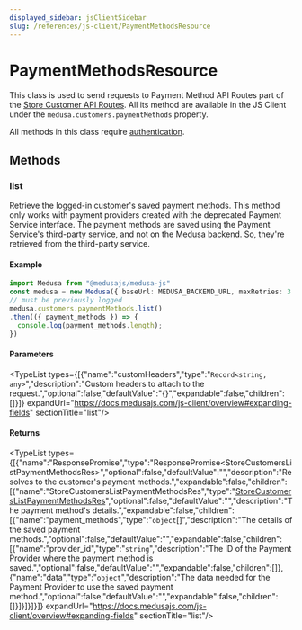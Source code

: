 ```yaml
---
displayed_sidebar: jsClientSidebar
slug: /references/js-client/PaymentMethodsResource
---
```



# PaymentMethodsResource

This class is used to send requests to Payment Method API Routes part of the [Store Customer API Routes](https://docs.medusajs.com/api/store#customers\_postcustomers). All its method
are available in the JS Client under the `medusa.customers.paymentMethods` property.

All methods in this class require [authentication](../../modules/customer.mdx).

## Methods

### list

Retrieve the logged-in customer's saved payment methods. This method only works with payment providers created with the deprecated Payment Service interface.
The payment methods are saved using the Payment Service's third-party service, and not on the Medusa backend. So, they're retrieved from the third-party service.

#### Example

```ts
import Medusa from "@medusajs/medusa-js"
const medusa = new Medusa({ baseUrl: MEDUSA_BACKEND_URL, maxRetries: 3 })
// must be previously logged
medusa.customers.paymentMethods.list()
.then(({ payment_methods }) => {
  console.log(payment_methods.length);
})
```

#### Parameters

<TypeList types={[{"name":"customHeaders","type":"`Record<string, any>`","description":"Custom headers to attach to the request.","optional":false,"defaultValue":"{}","expandable":false,"children":[]}]} expandUrl="https://docs.medusajs.com/js-client/overview#expanding-fields" sectionTitle="list"/>

#### Returns

<TypeList types={[{"name":"ResponsePromise","type":"ResponsePromise&#60;StoreCustomersListPaymentMethodsRes&#62;","optional":false,"defaultValue":"","description":"Resolves to the customer's payment methods.","expandable":false,"children":[{"name":"StoreCustomersListPaymentMethodsRes","type":"[StoreCustomersListPaymentMethodsRes](../../medusa/types/medusa.StoreCustomersListPaymentMethodsRes.mdx)","optional":false,"defaultValue":"","description":"The payment method's details.","expandable":false,"children":[{"name":"payment_methods","type":"`object`[]","description":"The details of the saved payment methods.","optional":false,"defaultValue":"","expandable":false,"children":[{"name":"provider_id","type":"`string`","description":"The ID of the Payment Provider where the payment method is saved.","optional":false,"defaultValue":"","expandable":false,"children":[]},{"name":"data","type":"`object`","description":"The data needed for the Payment Provider to use the saved payment method.","optional":false,"defaultValue":"","expandable":false,"children":[]}]}]}]}]} expandUrl="https://docs.medusajs.com/js-client/overview#expanding-fields" sectionTitle="list"/>
